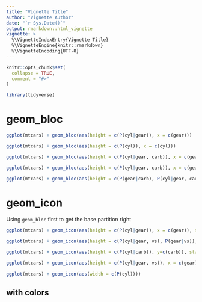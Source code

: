```yaml
---
title: "Vignette Title"
author: "Vignette Author"
date: "`r Sys.Date()`"
output: rmarkdown::html_vignette
vignette: >
  %\VignetteIndexEntry{Vignette Title}
  %\VignetteEngine{knitr::rmarkdown}
  %\VignetteEncoding{UTF-8}
---
```


```r
knitr::opts_chunk$set(
  collapse = TRUE,
  comment = "#>"
)

library(tidyverse)
```

# geom_bloc

```r
ggplot(mtcars) + geom_bloc(aes(height = c(P(cyl|gear)), x = c(gear)))
```

```r
ggplot(mtcars) + geom_bloc(aes(height = c(P(cyl)), x = c(cyl)))
```

```r
ggplot(mtcars) + geom_bloc(aes(height = c(P(cyl|gear, carb)), x = c(gear, carb)))
```

```r
ggplot(mtcars) + geom_bloc(aes(height = c(P(cyl|gear, carb)), x = c(gear), y=c(carb)))
```

```r
ggplot(mtcars) + geom_bloc(aes(height = c(P(gear|carb), P(cyl|gear, carb)), x = c(gear, carb)))
```


# geom_icon

Using `geom_bloc` first to get the base partition right

```r
ggplot(mtcars) + geom_icon(aes(height = c(P(cyl|gear)), x = c(gear)), stat = "icon")
```

```r
ggplot(mtcars) + geom_icon(aes(height = c(P(cyl|gear, vs), P(gear|vs)), x = c(gear, vs)), stat = "icon")
```

```r
ggplot(mtcars) + geom_icon(aes(height = c(P(cyl|carb)), y=c(carb)), stat = "icon")
```


```r
ggplot(mtcars) + geom_icon(aes(height = c(P(cyl|gear, vs)), x = c(gear), y=c(vs)))
```


```r
ggplot(mtcars) + geom_icon(aes(width = c(P(cyl))))
```

## with colors
